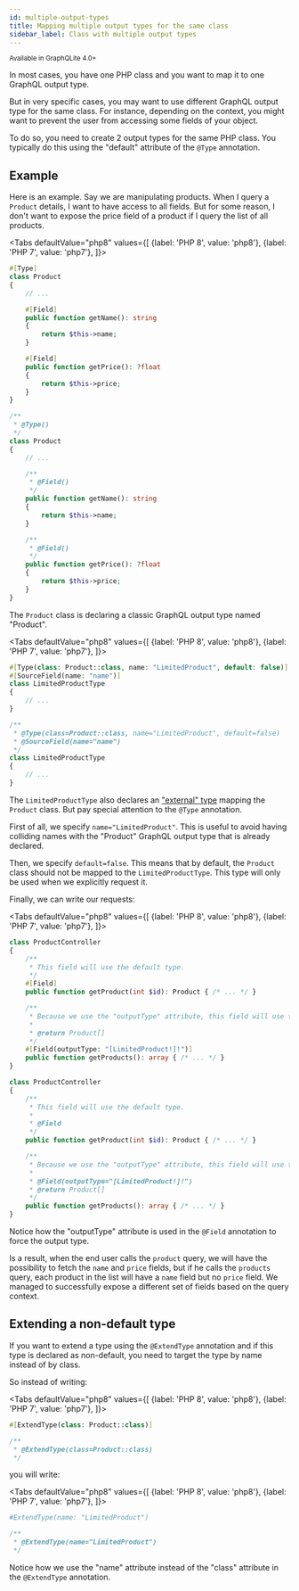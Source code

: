 ```yaml
---
id: multiple-output-types
title: Mapping multiple output types for the same class
sidebar_label: Class with multiple output types
---
```



<small>Available in GraphQLite 4.0+</small>

In most cases, you have one PHP class and you want to map it to one GraphQL output type.

But in very specific cases, you may want to use different GraphQL output type for the same class.
For instance, depending on the context, you might want to prevent the user from accessing some fields of your object.

To do so, you need to create 2 output types for the same PHP class. You typically do this using the "default" attribute of the `@Type` annotation.

## Example

Here is an example. Say we are manipulating products. When I query a `Product` details, I want to have access to all fields.
But for some reason, I don't want to expose the price field of a product if I query the list of all products.


<Tabs
  defaultValue="php8"
  values={[
    {label: 'PHP 8', value: 'php8'},
    {label: 'PHP 7', value: 'php7'},
  ]}>
  <TabItem value="php8">


```php
#[Type]
class Product
{
    // ...

    #[Field]
    public function getName(): string
    {
        return $this->name;
    }

    #[Field]
    public function getPrice(): ?float
    {
        return $this->price;
    }
}
```


  </TabItem>
  <TabItem value="php7">


```php
/**
 * @Type()
 */
class Product
{
    // ...

    /**
     * @Field()
     */
    public function getName(): string
    {
        return $this->name;
    }

    /**
     * @Field()
     */
    public function getPrice(): ?float
    {
        return $this->price;
    }
}
```


  </TabItem>
</Tabs>

The `Product` class is declaring a classic GraphQL output type named "Product".

<Tabs
  defaultValue="php8"
  values={[
    {label: 'PHP 8', value: 'php8'},
    {label: 'PHP 7', value: 'php7'},
  ]}>
  <TabItem value="php8">

```php
#[Type(class: Product::class, name: "LimitedProduct", default: false)]
#[SourceField(name: "name")]
class LimitedProductType
{
    // ...
}
```

  </TabItem>
  <TabItem value="php7">

```php
/**
 * @Type(class=Product::class, name="LimitedProduct", default=false)
 * @SourceField(name="name")
 */
class LimitedProductType
{
    // ...
}
```

  </TabItem>
</Tabs>



The `LimitedProductType` also declares an ["external" type](external-type-declaration.mdx) mapping the `Product` class.
But pay special attention to the `@Type` annotation.

First of all, we specify `name="LimitedProduct"`. This is useful to avoid having colliding names with the "Product" GraphQL output type
that is already declared.

Then, we specify `default=false`. This means that by default, the `Product` class should not be mapped to the `LimitedProductType`.
This type will only be used when we explicitly request it.

Finally, we can write our requests:

<Tabs
  defaultValue="php8"
  values={[
    {label: 'PHP 8', value: 'php8'},
    {label: 'PHP 7', value: 'php7'},
  ]}>
  <TabItem value="php8">

```php
class ProductController
{
    /**
     * This field will use the default type.
     */
    #[Field]
    public function getProduct(int $id): Product { /* ... */ }

    /**
     * Because we use the "outputType" attribute, this field will use the other type.
     *
     * @return Product[]
     */
    #[Field(outputType: "[LimitedProduct!]!")]
    public function getProducts(): array { /* ... */ }
}
```

  </TabItem>
  <TabItem value="php7">

```php
class ProductController
{
    /**
     * This field will use the default type.
     *
     * @Field
     */
    public function getProduct(int $id): Product { /* ... */ }

    /**
     * Because we use the "outputType" attribute, this field will use the other type.
     *
     * @Field(outputType="[LimitedProduct!]!")
     * @return Product[]
     */
    public function getProducts(): array { /* ... */ }
}
```

  </TabItem>
</Tabs>



Notice how the "outputType" attribute is used in the `@Field` annotation to force the output type.

Is a result, when the end user calls the `product` query, we will have the possibility to fetch the `name` and `price` fields,
but if he calls the `products` query, each product in the list will have a `name` field but no `price` field. We managed
to successfully expose a different set of fields based on the query context.

## Extending a non-default type

If you want to extend a type using the `@ExtendType` annotation and if this type is declared as non-default,
you need to target the type by name instead of by class.

So instead of writing:

<Tabs
  defaultValue="php8"
  values={[
    {label: 'PHP 8', value: 'php8'},
    {label: 'PHP 7', value: 'php7'},
  ]}>
  <TabItem value="php8">

```php
#[ExtendType(class: Product::class)]
```

  </TabItem>
  <TabItem value="php7">

```php
/**
 * @ExtendType(class=Product::class)
 */
```

  </TabItem>
</Tabs>

you will write:

<Tabs
  defaultValue="php8"
  values={[
    {label: 'PHP 8', value: 'php8'},
    {label: 'PHP 7', value: 'php7'},
  ]}>
  <TabItem value="php8">

```php
#ExtendType(name: "LimitedProduct")
```

  </TabItem>
  <TabItem value="php7">

```php
/**
 * @ExtendType(name="LimitedProduct")
 */
```

  </TabItem>
</Tabs>

Notice how we use the "name" attribute instead of the "class" attribute in the `@ExtendType` annotation.
